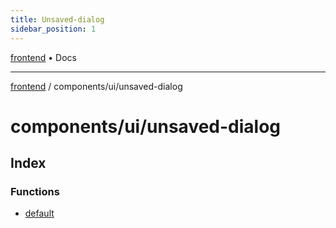 ```yaml
---
title: Unsaved-dialog
sidebar_position: 1
---
```


[frontend](./unsaved-dialog/../../..) • Docs

***

[frontend](./unsaved-dialog/../../..) / components/ui/unsaved-dialog

# components/ui/unsaved-dialog

## Index

### Functions

- [default](./unsaved-dialog/functions/default)
